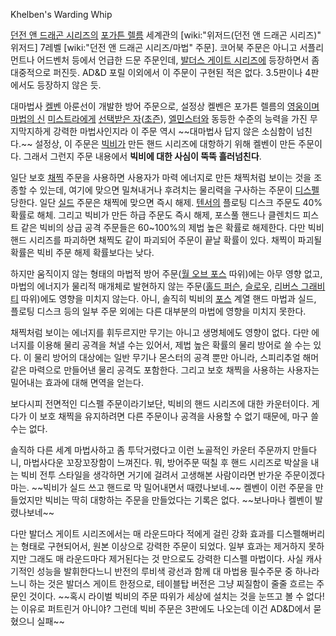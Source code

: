 Khelben's Warding Whip

[[던전 앤 드래곤 시리즈]]의 [[포가튼 렐름]] 세계관의 [wiki:"위저드(던전 앤 드래곤 시리즈)" 위저드] 7레벨 [wiki:"던전 앤 드래곤 시리즈/마법" 주문]. 코어북 주문은 아니고 서플리먼트나 어드벤처 등에서 언급한 드문 주문인데, [[발더스 게이트 시리즈]]에 등장하면서 좀 대중적으로 퍼진듯. AD&D 포릴 이외에서 이 주문이 구현된 적은 없다. 3.5판이나 4판에서도 등장하지 않은 듯.

대마법사 [[켈벤]] 아룬선이 개발한 방어 주문으로, 설정상 켈벤은 포가튼 렐름의 [[영웅]]이며 [[마법의 신]] [[미스트라]]에게 [[선택받은 자]]([[초즌]]), [[엘민스터]]와 동등한 수준의 능력을 가진 무지막지하게 강력한 마법사인지라 이 주문 역시 ~~대마법사 답지 않은 소심함이 넘친다.~~
설정상, 이 주문은 [[빅비]]가 만든 핸드 시리즈에 대항하기 위해 켈벤이 만든 주문이다. 그래서 그런지 주문 내용에서 '''빅비에 대한 사심이 뚝뚝 흘러넘친다'''.

일단 보호 [[채찍]] 주문을 사용하면 사용자가 마력 에너지로 만든 채찍처럼 보이는 것을 조종할 수 있는데, 여기에 맞으면 밀쳐내거나 후려치는 물리력을 구사하는 주문이 [[디스펠]] 당한다.
일단 [[실드]] 주문은 채찍에 맞으면 즉시 해제. [[텐서]]의 플로팅 디스크 주문도 40% 확률로 해체. 그리고 빅비가 만든 하급 주문도 즉시 해제, 포스풀 핸드나 클렌치드 피스트 같은 빅비의 상급 공격 주문들은 60~100%의 제법 높은 확률로 해제한다. 다만 빅비 핸드 시리즈를 파괴하면 채찍도 같이 파괴되어 주문이 끝날 확률이 있다. 채찍이 파괴될 확률은 빅비 주문 해제 확률보다는 낮다.

하지만 움직이지 않는 형태의 마법적 방어 주문([[월 오브 포스]] 따위)에는 아무 영향 없고, 마법의 에너지가 물리적 매개체로 발현하지 않는 주문([[홀드 퍼슨]], [[슬로우]], [[리버스 그래비티]] 따위)에도 영향을 미치지 않는다. 아니, 솔직히 빅비의 [[포스]] 계열 핸드 마법과 실드, 플로팅 디스크 등의 일부 주문 외에는 다른 대부분의 마법에 영향을 미치지 못한다.

채찍처럼 보이는 에너지를 휘두르지만 무기는 아니고 생명체에도 영향이 없다. 다만 에너지를 이용해 물리 공격을 쳐낼 수는 있어서, 제법 높은 확률의 물리 방어로 쓸 수는 있다. 이 물리 방어의 대상에는 일반 무기나 몬스터의 공격 뿐만 아니라, 스피리추얼 해머 같은 마력으로 만들어낸 물리 공격도 포함한다.
그리고 보호 채찍을 사용하는 사용자는 밀어내는 효과에 대해 면역을 얻는다.

보다시피 전면적인 디스펠 주문이라기보단, 빅비의 핸드 시리즈에 대한 카운터이다. 게다가 이 보호 채찍을 유지하려면 다른 주문이나 공격을 사용할 수 없기 때문에, 마구 쓸 수는 없다.

솔직하 다른 세계 마법사하고 좀 투닥거렸다고 이런 노골적인 카운터 주문까지 만들다니, 마법사다운 꼬장꼬장함이 느껴진다. 뭐, 방어주문 떡칠 후 핸드 시리즈로 박살을 내는 빅비 전투 스타일을 생각하면 거기에 걸려서 고생해본 사람이라면 반가운 주문이겠다마는. ~~빅비가 실드 쓰고 핸드로 막 밀어내면서 때렸나보네.~~
켈벤이 이런 주문을 만들었지만 빅비는 딱히 대항하는 주문을 만들었다는 기록은 없다. ~~보나마나 켈벤이 발렸나보네~~


다만 발더스 게이트 시리즈에서는 매 라운드마다 적에게 걸린 강화 효과를 디스펠해버리는 형태로 구현되어서, 원본 이상으로 강력한 주문이 되었다. 일부 효과는 제거하지 못하지만 그래도 매 라운드마다 제거된다는 것 만으로도 강력한 디스펠 마법이다. 사실 캐사기적인 성능을 발휘한다느니 반전의 루비색 광선과 함께 대 마법용 필수주문 중 하나라느니 하는 것은 발더스 게이트 한정으로, 테이블탑 버전은 그냥 찌질함이 줄줄 흐르는 주문인 것이다. ~~혹시 라이벌 빅비의 주문 따위가 세상에 설치는 것을 눈뜨고 볼 수 없다! 는 이유로 퍼트린거 아니야? 그런데 빅비 주문은 3판에도 나오는데 이건 AD&D에서 묻혔으니 실패~~
